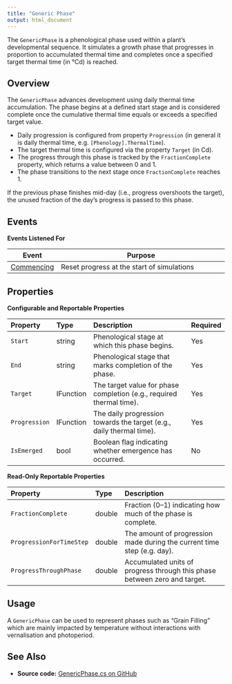 ```yaml
---
title: "Generic Phase"
output: html_document
---
```



The `GenericPhase` is a phenological phase used within a plant's developmental sequence. It simulates a growth phase that progresses in proportion to accumulated thermal time and completes once a specified target thermal time (in °Cd) is reached.

## Overview

The `GenericPhase` advances development using daily thermal time accumulation. The phase begins at a defined start stage and is considered complete once the cumulative thermal time equals or exceeds a specified target value.

* Daily progression is configured from property `Progression` (in general it is daily thermal time, e.g. `[Phenology].ThermalTime`).
* The target thermal time is configured via the property `Target` (in Cd).
* The progress through this phase is tracked by the `FractionComplete` property, which returns a value between 0 and 1.
* The phase transitions to the next stage once `FractionComplete` reaches 1.

If the previous phase finishes mid-day (i.e., progress overshoots the target), the unused fraction of the day's progress is passed to this phase. 

## Events

**Events Listened For**


| Event          | Purpose                                                                                  |
|----------------|------------------------------------------------------------------------------------------|
| [Commencing](/docs/Models/Events/Commencing.qmd)   | Reset progress at the start of simulations                                               |



## Properties

**Configurable and Reportable Properties**

| Property       | Type        | Description                                                           | Required   |
|:-------------- |:-----------|:----------------------------------------------------------------------|:----------|
| `Start`        | string      | Phenological stage at which this phase begins.                        | Yes        |
| `End`          | string      | Phenological stage that marks completion of the phase.                | Yes        |
| `Target`       | IFunction   | The target value for phase completion (e.g., required thermal time).  | Yes        |
| `Progression`  | IFunction   | The daily progression towards the target (e.g., daily thermal time).  | Yes        |
| `IsEmerged`    | bool        | Boolean flag indicating whether emergence has occurred.                | No         |

**Read-Only Reportable Properties**

| Property                   | Type    | Description                                                                |
|:-------------------------- |:------- |:-------------------------------------------------------------------------- |
| `FractionComplete`         | double  | Fraction (0–1) indicating how much of the phase is complete.               |
| `ProgressionForTimeStep`   | double  | The amount of progression made during the current time step (e.g. day).    |
| `ProgressThroughPhase`     | double  | Accumulated units of progress through this phase between zero and target.  |

## Usage

A `GenericPhase` can be used to represent phases such as "Grain Filling" which are mainly impacted by temperature without interactions with vernalisation and photoperiod.

## See Also

* **Source code:** [GenericPhase.cs on GitHub](https://github.com/APSIMInitiative/ApsimX/blob/master/Models/PMF/Phenology/Phases/GenericPhase.cs)
